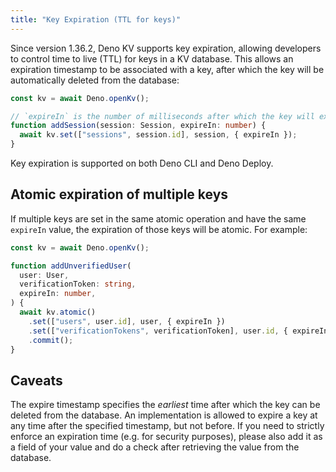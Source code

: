 ```yaml
---
title: "Key Expiration (TTL for keys)"
---
```



<Admonition />

Since version 1.36.2, Deno KV supports key expiration, allowing developers to 
control time to live (TTL) for keys in a KV database. This allows an expiration
timestamp to be associated with a key, after which the key will be automatically
deleted from the database:

```ts
const kv = await Deno.openKv();

// `expireIn` is the number of milliseconds after which the key will expire.
function addSession(session: Session, expireIn: number) {
  await kv.set(["sessions", session.id], session, { expireIn });
}
```

Key expiration is supported on both Deno CLI and Deno Deploy.

## Atomic expiration of multiple keys

If multiple keys are set in the same atomic operation and have the same
`expireIn` value, the expiration of those keys will be atomic. For example:

```ts
const kv = await Deno.openKv();

function addUnverifiedUser(
  user: User,
  verificationToken: string,
  expireIn: number,
) {
  await kv.atomic()
    .set(["users", user.id], user, { expireIn })
    .set(["verificationTokens", verificationToken], user.id, { expireIn })
    .commit();
}
```

## Caveats

The expire timestamp specifies the _earliest_ time after which the key can be
deleted from the database. An implementation is allowed to expire a key at any
time after the specified timestamp, but not before. If you need to strictly
enforce an expiration time (e.g. for security purposes), please also add it as a
field of your value and do a check after retrieving the value from the database.
